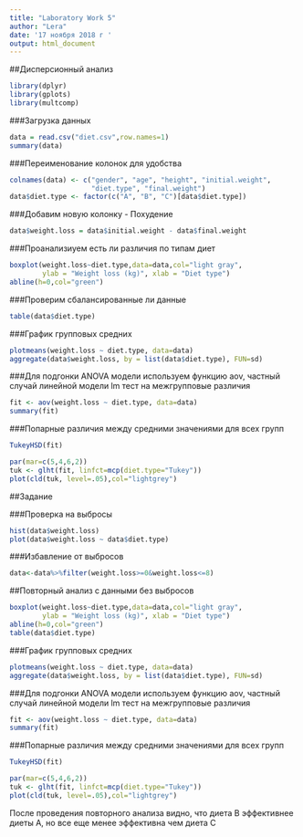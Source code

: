 ```yaml
---
title: "Laboratory Work 5"
author: "Lera"
date: '17 ноября 2018 г '
output: html_document
---
```


##Дисперсионный анализ
```r
library(dplyr)
library(gplots)
library(multcomp)
```

###Загрузка данных
```r
data = read.csv("diet.csv",row.names=1)
summary(data)
```

###Переименование колонок для удобства
```r
colnames(data) <- c("gender", "age", "height", "initial.weight", 
                    "diet.type", "final.weight")
data$diet.type <- factor(c("A", "B", "C")[data$diet.type])
```

###Добавим новую колонку - Похудение
```r
data$weight.loss = data$initial.weight - data$final.weight
```

###Проанализиуем есть ли различия по типам диет
```r
boxplot(weight.loss~diet.type,data=data,col="light gray",
        ylab = "Weight loss (kg)", xlab = "Diet type")
abline(h=0,col="green")
```

###Проверим сбалансированные ли данные
```r
table(data$diet.type)
```

###График групповых средних
```r
plotmeans(weight.loss ~ diet.type, data=data)
aggregate(data$weight.loss, by = list(data$diet.type), FUN=sd)
```

###Для подгонки ANOVA модели используем функцию aov, частный случай линейной модели lm тест на межгрупповые различия
```r
fit <- aov(weight.loss ~ diet.type, data=data)
summary(fit)
```

###Попарные различия между средними значениями для всех групп
```r
TukeyHSD(fit)
```

```r
par(mar=c(5,4,6,2))
tuk <- glht(fit, linfct=mcp(diet.type="Tukey"))
plot(cld(tuk, level=.05),col="lightgrey")
```

##Задание

###Проверка на выбросы
```r
hist(data$weight.loss)
plot(data$weight.loss ~ data$diet.type)
```

###Избавление от выбросов
```r
data<-data%>%filter(weight.loss>=0&weight.loss<=8)
```

##Повторный анализ с данными без выбросов

```r
boxplot(weight.loss~diet.type,data=data,col="light gray",
        ylab = "Weight loss (kg)", xlab = "Diet type")
abline(h=0,col="green")
table(data$diet.type)
```

###График групповых средних
```r
plotmeans(weight.loss ~ diet.type, data=data)
aggregate(data$weight.loss, by = list(data$diet.type), FUN=sd)
```

###Для подгонки ANOVA модели используем функцию aov, частный случай линейной модели lm тест на межгрупповые различия
```r
fit <- aov(weight.loss ~ diet.type, data=data)
summary(fit)
```

###Попарные различия между средними значениями для всех групп
```r
TukeyHSD(fit)
```

```r
par(mar=c(5,4,6,2))
tuk <- glht(fit, linfct=mcp(diet.type="Tukey"))
plot(cld(tuk, level=.05),col="lightgrey")
```

После проведения повторного анализа видно, что диета B эффективнее диеты А, но все еще менее эффективна чем диета С

